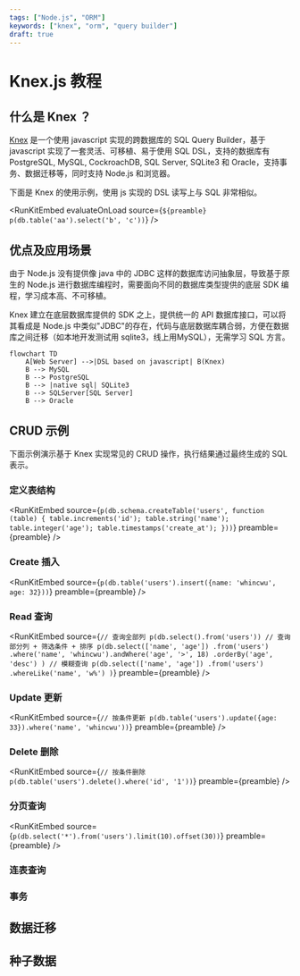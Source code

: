 ```yaml
---
tags: ["Node.js", "ORM"]
keywords: ["knex", "orm", "query builder"]
draft: true
---
```


# Knex.js 教程

## 什么是 Knex ？

[Knex](https://github.com/knex/knex) 是一个使用 javascript 实现的跨数据库的 SQL Query Builder，基于 javascript 实现了一套灵活、可移植、易于使用 SQL DSL，支持的数据库有 PostgreSQL, MySQL, CockroachDB, SQL Server, SQLite3 和 Oracle，支持事务、数据迁移等，同时支持 Node.js 和浏览器。

下面是 Knex 的使用示例，使用 js 实现的 DSL 读写上与 SQL 非常相似。


<RunKitEmbed 
evaluateOnLoad
source={`
${preamble}
p(db.table('aa').select('b', 'c'))
`} />

## 优点及应用场景

由于 Node.js 没有提供像 java 中的 JDBC 这样的数据库访问抽象层，导致基于原生的 Node.js 进行数据库编程时，需要面向不同的数据库类型提供的底层 SDK 编程，学习成本高、不可移植。

Knex 建立在底层数据库提供的 SDK 之上，提供统一的 API 数据库接口，可以将其看成是 Node.js 中类似"JDBC"的存在，代码与底层数据库耦合弱，方便在数据库之间迁移（如本地开发测试用 sqlite3，线上用MySQL），无需学习 SQL 方言。

```mermaid
flowchart TD
    A[Web Server] -->|DSL based on javascript| B(Knex)
    B --> MySQL
    B --> PostgreSQL
    B --> |native sql| SQLite3
    B --> SQLServer[SQL Server]
    B --> Oracle
```

## CRUD 示例

下面示例演示基于 Knex 实现常见的 CRUD 操作，执行结果通过最终生成的 SQL 表示。

### 定义表结构

<RunKitEmbed 
source={`
p(db.schema.createTable('users', function (table) {
  table.increments('id');
  table.string('name');
  table.integer('age');
  table.timestamps('create_at');
}))
`} 
preamble={preamble}
/>

### Create 插入

<RunKitEmbed 
source={`
p(db.table('users').insert({name: 'whincwu', age: 32}))
`} 
preamble={preamble}
/>

### Read 查询

<RunKitEmbed 
source={`
// 查询全部列
p(db.select().from('users'))
// 查询部分列 + 筛选条件 + 排序
p(db.select(['name', 'age'])
    .from('users')
    .where('name', 'whincwu').andWhere('age', '>', 18)
    .orderBy('age', 'desc')
)
// 模糊查询
p(db.select(['name', 'age'])
    .from('users')
    .whereLike('name', 'w%')
)
`} 
preamble={preamble}
/>

### Update 更新

<RunKitEmbed 
source={`
// 按条件更新
p(db.table('users').update({age: 33}).where('name', 'whincwu'))
`} 
preamble={preamble}
/>

### Delete 删除

<RunKitEmbed 
source={`
// 按条件删除
p(db.table('users').delete().where('id', '1'))
`} 
preamble={preamble}
/>

### 分页查询

<RunKitEmbed 
source={`
p(db.select('*').from('users').limit(10).offset(30))
`} 
preamble={preamble}
/>

### 连表查询

### 事务

## 数据迁移

## 种子数据